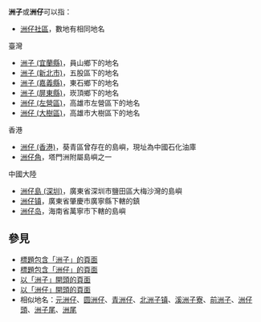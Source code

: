 {{Wiktionary|洲子|洲仔}}
'''洲子'''或'''洲仔'''可以指：
* [[洲仔社區|洲仔社區]]，數地有相同地名

;臺灣
* [[洲子_(宜蘭縣)|洲子 (宜蘭縣)]]，員山鄉下的地名
* [[洲子_(新北市)|洲子 (新北市)]]，五股區下的地名
* [[洲子_(嘉義縣)|洲子 (嘉義縣)]]，東石鄉下的地名
* [[洲子_(屏東縣)|洲子 (屏東縣)]]，崁頂鄉下的地名
* [[洲仔_(左營區)|洲仔 (左營區)]]，高雄市左營區下的地名
* [[洲仔_(大樹區)|洲仔 (大樹區)]]，高雄市大樹區下的地名

;香港
* [[洲仔_(香港)|洲仔 (香港)]]，葵青區曾存在的島嶼，現址為中國石化油庫
* [[洲仔角|洲仔角]]，塔門洲附屬島嶼之一

;中國大陸
* [[洲仔島_(深圳)|洲仔島 (深圳)]]，廣東省深圳市鹽田區大梅沙灣的島嶼
* [[洲仔镇|洲仔镇]]，廣東省肇慶市廣寧縣下轄的鎮
* [[洲仔岛|洲仔岛]]，海南省萬寧市下轄的島嶼

== 參見 ==
* [[Special:Search/intitle:"洲子"|標題包含「洲子」的頁面]]
* [[Special:Search/intitle:"洲仔"|標題包含「洲仔」的頁面]]
* [[Special:Prefixindex/洲子|以「洲子」開頭的頁面]]
* [[Special:Prefixindex/洲仔|以「洲仔」開頭的頁面]]
* 相似地名：[[元洲仔|元洲仔]]、[[圆洲仔|圆洲仔]]、[[青洲仔|青洲仔]]、[[北洲子镇|北洲子镇]]、[[溪洲子寮|溪洲子寮]]、[[前洲子|前洲子]]、[[洲仔頭|洲仔頭]]、[[洲子尾|洲子尾]]、[[洲尾|洲尾]]

{{Disambiguation|Zhou|Cat=二字亚洲地名消歧义}}